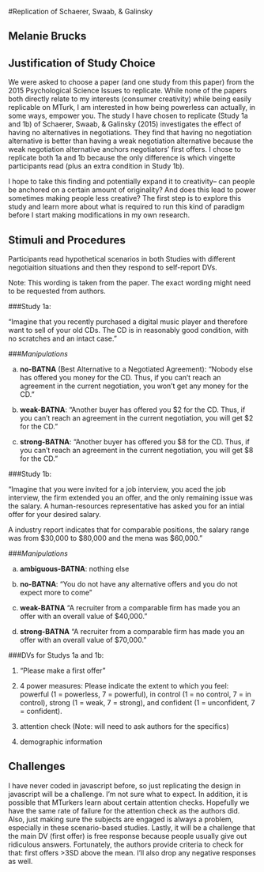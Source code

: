 #Replication of Schaerer, Swaab, & Galinsky

Melanie Brucks
-------------

Justification of Study Choice
---------------------------------------

We were asked to choose a paper (and one study from this paper) from the 2015 Psychological Science Issues to replicate. While none of the papers both directly relate to my interests (consumer creativity) while being easily replicable on MTurk, I am interested in how being powerless can actually, in some ways, empower you. The study I have chosen to replicate (Study 1a and 1b) of Schaerer, Swaab, & Galinsky (2015) investigates the effect of having no alternatives in negotiations. They find that having no negotiation alternative is better than having a weak negotiation alternative because the weak negotiation alternative anchors negotiators' first offers. I chose to replicate both 1a and 1b because the only difference is which vingette participants read (plus an extra condition in Study 1b).

I hope to take this finding and potentially expand it to creativity-- can people be anchored on a certain amount of originality? And does this lead to power sometimes making people less creative? The first step is to explore this study and learn more about what is required to run this kind of paradigm before I start making modifications in my own research.

Stimuli and Procedures
---------------------------------------

Participants read hypothetical scenarios in both Studies with different negotiaition situations and then they respond to self-report DVs. 

Note: This wording is taken from the paper. The exact wording might need to be requested from authors.

###Study 1a:

"Imagine that you recently purchased a digital music player and therefore want to sell of your old CDs. The CD is in reasonably good condition, with no scratches and an intact case."

###*Manipulations*

a. **no-BATNA** (Best Alternative to a Negotiated Agreement): “Nobody else has offered you money for the CD. Thus, if you can’t reach an agreement in the current negotiation, you won’t get any money for the CD.” 

b. **weak-BATNA**: “Another buyer has offered you $2 for the CD. Thus, if you can’t reach an agreement in the current negotiation, you will get $2 for the CD.” 

c. **strong-BATNA**: “Another buyer has offered you $8 for the CD. Thus, if you can’t reach an agreement in the current negotiation, you will get $8 for the CD.” 

###Study 1b:

"Imagine that you were invited for a job interview, you aced the job interview, the firm extended you an offer, and the only remaining issue was the salary. A human-resources representative has asked you for an intial offer for your desired salary.

A industry report indicates that for comparable positions, the salary range was from $30,000 to $80,000 and the mena was $60,000."

###*Manipulations*

a. **ambiguous-BATNA**: nothing else

b. **no-BATNA**: "You do not have any alternative offers and you do not expect more to come"

b. **weak-BATNA** “A recruiter from a comparable firm has made you an offer with an overall value of $40,000.” 

c. **strong-BATNA** "A recruiter from a comparable firm has made you an offer with an overall value of $70,000."

###DVs for Studys 1a and 1b:

1. "Please make a first offer"

2. 4 power measures: Please indicate the extent to which you feel: powerful (1 = powerless, 7 = powerful), in control (1 = no control, 7 = in control), strong (1 = weak, 7 = strong), and confident (1 = unconfident, 7 = confident).

3. attention check (Note: will need to ask authors for the specifics)

4. demographic information

Challenges
---------------------------------------

I have never coded in javascript before, so just replicating the design in javascript will be a challenge. I'm not sure what to expect. In addition, it is possible that MTurkers learn about certain attention checks. Hopefully we have the same rate of failure for the attention check as the authors did. Also, just making sure the subjects are engaged is always a problem, especially in these scenario-based studies. Lastly, it will be a challenge that the main DV (first offer) is free response because people usually give out ridiculous answers. Fortunately, the authors provide criteria to check for that: first offers >3SD above the mean. I'll also drop any negative responses as well. 
